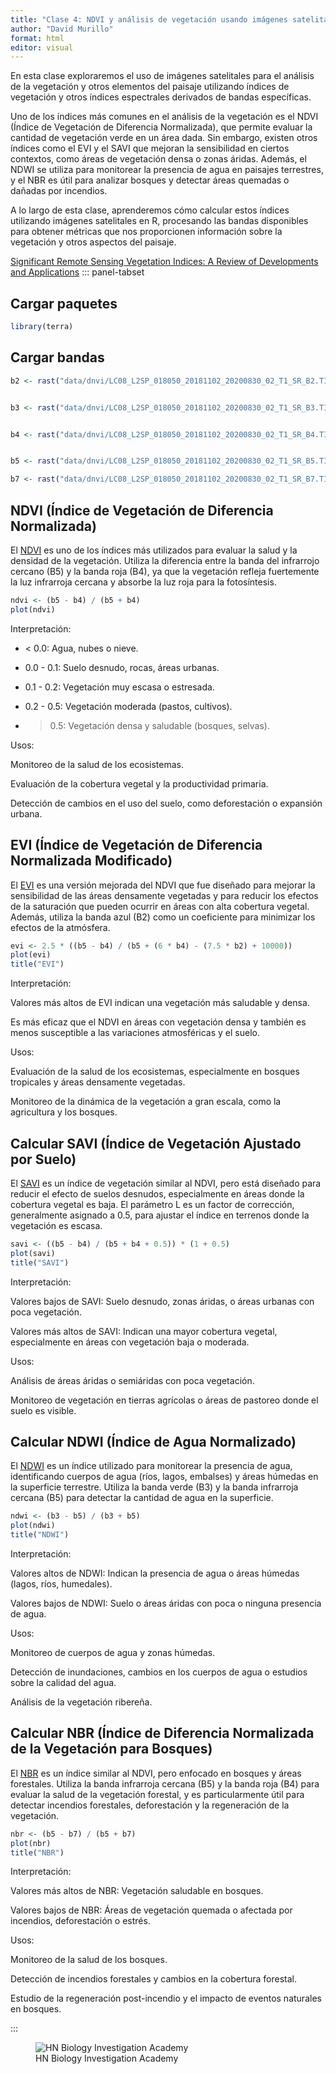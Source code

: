 ---
title: "Clase 4: NDVI y análisis de vegetación usando imágenes satelitales"
author: "David Murillo"
format: html
editor: visual
---

En esta clase exploraremos el uso de imágenes satelitales para el análisis de la vegetación y otros elementos del paisaje utilizando índices de vegetación y otros índices espectrales derivados de bandas específicas. 

Uno de los índices más comunes en el análisis de la vegetación es el NDVI (Índice de Vegetación de Diferencia Normalizada), que permite evaluar la cantidad de vegetación verde en un área dada. Sin embargo, existen otros índices como el EVI y el SAVI que mejoran la sensibilidad en ciertos contextos, como áreas de vegetación densa o zonas áridas. Además, el NDWI se utiliza para monitorear la presencia de agua en paisajes terrestres, y el NBR es útil para analizar bosques y detectar áreas quemadas o dañadas por incendios.

A lo largo de esta clase, aprenderemos cómo calcular estos índices utilizando imágenes satelitales en R, procesando las bandas disponibles para obtener métricas que nos proporcionen información sobre la vegetación y otros aspectos del paisaje. 

[Significant Remote Sensing Vegetation Indices: A Review of Developments and Applications](https://doi.org/10.1155/2017/1353691)
::: panel-tabset

## Cargar paquetes

```{r}
library(terra)
```

## Cargar bandas

```{r}
b2 <- rast("data/dnvi/LC08_L2SP_018050_20181102_20200830_02_T1_SR_B2.TIF")


b3 <- rast("data/dnvi/LC08_L2SP_018050_20181102_20200830_02_T1_SR_B3.TIF")


b4 <- rast("data/dnvi/LC08_L2SP_018050_20181102_20200830_02_T1_SR_B4.TIF")


b5 <- rast("data/dnvi/LC08_L2SP_018050_20181102_20200830_02_T1_SR_B5.TIF")

b7 <- rast("data/dnvi/LC08_L2SP_018050_20181102_20200830_02_T1_SR_B7.TIF")
```

## NDVI (Índice de Vegetación de Diferencia Normalizada)

El [NDVI](https://www.usgs.gov/landsat-missions/landsat-normalized-difference-vegetation-index) es uno de los índices más utilizados para evaluar la salud y la densidad de la vegetación. Utiliza la diferencia entre la banda del infrarrojo cercano (B5) y la banda roja (B4), ya que la vegetación refleja fuertemente la luz infrarroja cercana y absorbe la luz roja para la fotosíntesis.


```{r}
ndvi <- (b5 - b4) / (b5 + b4)
plot(ndvi)
```


Interpretación:

- < 0.0: Agua, nubes o nieve.

- 0.0 - 0.1: Suelo desnudo, rocas, áreas urbanas.

- 0.1 - 0.2: Vegetación muy escasa o estresada.

- 0.2 - 0.5: Vegetación moderada (pastos, cultivos).

- > 0.5: Vegetación densa y saludable (bosques, selvas).

Usos:

Monitoreo de la salud de los ecosistemas.

Evaluación de la cobertura vegetal y la productividad primaria.

Detección de cambios en el uso del suelo, como deforestación o expansión urbana.

## EVI (Índice de Vegetación de Diferencia Normalizada Modificado)

El [EVI](https://www.usgs.gov/landsat-missions/landsat-enhanced-vegetation-index) es una versión mejorada del NDVI que fue diseñado para mejorar la sensibilidad de las áreas densamente vegetadas y para reducir los efectos de la saturación que pueden ocurrir en áreas con alta cobertura vegetal. Además, utiliza la banda azul (B2) como un coeficiente para minimizar los efectos de la atmósfera.

```{r}
evi <- 2.5 * ((b5 - b4) / (b5 + (6 * b4) - (7.5 * b2) + 10000))
plot(evi)
title("EVI")
```


Interpretación:

Valores más altos de EVI indican una vegetación más saludable y densa.

Es más eficaz que el NDVI en áreas con vegetación densa y también es menos susceptible a las variaciones atmosféricas y el suelo.

Usos:

Evaluación de la salud de los ecosistemas, especialmente en bosques tropicales y áreas densamente vegetadas.

Monitoreo de la dinámica de la vegetación a gran escala, como la agricultura y los bosques.

## Calcular SAVI (Índice de Vegetación Ajustado por Suelo)

El [SAVI](https://www.usgs.gov/landsat-missions/landsat-soil-adjusted-vegetation-index#:~:text=Landsat%20Surface%20Reflectance%2Dderived%20SAVI,accommodate%20most%20land%20cover%20types.&text=In%20Landsat%204%2D7%2C%20SAVI,0.5) es un índice de vegetación similar al NDVI, pero está diseñado para reducir el efecto de suelos desnudos, especialmente en áreas donde la cobertura vegetal es baja. El parámetro L es un factor de corrección, generalmente asignado a 0.5, para ajustar el índice en terrenos donde la vegetación es escasa.

```{r}
savi <- ((b5 - b4) / (b5 + b4 + 0.5)) * (1 + 0.5)
plot(savi)
title("SAVI")
```

Interpretación:

Valores bajos de SAVI: Suelo desnudo, zonas áridas, o áreas urbanas con poca vegetación.

Valores más altos de SAVI: Indican una mayor cobertura vegetal, especialmente en áreas con vegetación baja o moderada.

Usos:

Análisis de áreas áridas o semiáridas con poca vegetación.

Monitoreo de vegetación en tierras agrícolas o áreas de pastoreo donde el suelo es visible.



## Calcular NDWI (Índice de Agua Normalizado)

El [NDWI](https://www.usgs.gov/centers/eros/science/usgs-eros-archive-vegetation-monitoring-eviirs-global-ndwi#:~:text=Explore%20Search,Mask%20GeoTIFF) es un índice utilizado para monitorear la presencia de agua, identificando cuerpos de agua (ríos, lagos, embalses) y áreas húmedas en la superficie terrestre. Utiliza la banda verde (B3) y la banda infrarroja cercana (B5) para detectar la cantidad de agua en la superficie.

```{r}
ndwi <- (b3 - b5) / (b3 + b5)
plot(ndwi)
title("NDWI")
```


Interpretación:

Valores altos de NDWI: Indican la presencia de agua o áreas húmedas (lagos, ríos, humedales).

Valores bajos de NDWI: Suelo o áreas áridas con poca o ninguna presencia de agua.

Usos:

Monitoreo de cuerpos de agua y zonas húmedas.

Detección de inundaciones, cambios en los cuerpos de agua o estudios sobre la calidad del agua.

Análisis de la vegetación ribereña.

## Calcular NBR (Índice de Diferencia Normalizada de la Vegetación para Bosques)

El [NBR](https://www.usgs.gov/landsat-missions/landsat-normalized-burn-ratio#:~:text=NBR%20is%20used%20to%20identify,SWIR%20values%20in%20traditional%20fashion.&text=In%20Landsat%204%2D7%2C%20NBR,Band%205%20+%20Band%207) es un índice similar al NDVI, pero enfocado en bosques y áreas forestales. Utiliza la banda infrarroja cercana (B5) y la banda roja (B4) para evaluar la salud de la vegetación forestal, y es particularmente útil para detectar incendios forestales, deforestación y la regeneración de la vegetación.

```{r}
nbr <- (b5 - b7) / (b5 + b7)
plot(nbr)
title("NBR")
```
Interpretación:

Valores más altos de NBR: Vegetación saludable en bosques.

Valores bajos de NBR: Áreas de vegetación quemada o afectada por incendios, deforestación o estrés.

Usos:

Monitoreo de la salud de los bosques.

Detección de incendios forestales y cambios en la cobertura forestal.

Estudio de la regeneración post-incendio y el impacto de eventos naturales en bosques.

:::

![HN Biology Investigation Academy](HN%20Cursos%20publicidad/HN%20Biology%20Inv%20large.jpg)
